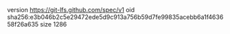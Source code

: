 version https://git-lfs.github.com/spec/v1
oid sha256:e3b046b2c5e29472ede5d9c913a756b59d7fe99835acebb6a1f463658f26a635
size 1286
